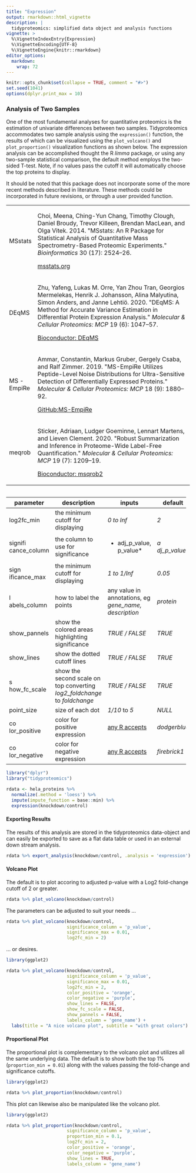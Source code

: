 ```yaml
---
title: "Expression"
output: rmarkdown::html_vignette
description: |
  tidyproteomics: simplified data object and analysis functions
vignette: >
  %\VignetteIndexEntry{Expression}
  %\VignetteEncoding{UTF-8}
  %\VignetteEngine{knitr::rmarkdown}
editor_options: 
  markdown: 
    wrap: 72
---
```


```r
knitr::opts_chunk$set(collapse = TRUE, comment = "#>")
set.seed(1041)
options(dplyr.print_max = 10)
```

### Analysis of Two Samples

One of the most fundamental analyses for quantitative proteomics is the
estimation of univariate differences between two samples. Tidyproteomics
accommodates two sample analysis using the `expression()` function, the
results of which can be visualized using the `plot_volcano()` and
`plot_proportion()` visualization functions as shown below. The
expression analysis can be accomplished thought the R *limma* package,
or using any two-sample statistical comparison, the default method
employs the two-sided T-test. Note, if no values pass the cutoff it will
automatically choose the top proteins to display.

It should be noted that this package does not incorporate some of the
more recent methods described in literature. These methods could be
incorporated in future revisions, or through a user provided function.

+---------+------------------------------------------------------------+
| MSstats | Choi, Meena, Ching-Yun Chang, Timothy Clough, Daniel       |
|         | Broudy, Trevor Killeen, Brendan MacLean, and Olga Vitek.   |
|         | 2014. \"MSstats: An R Package for Statistical Analysis of  |
|         | Quantitative Mass Spectrometry-Based Proteomic             |
|         | Experiments.\" *Bioinformatics* 30 (17): 2524--26.         |
|         |                                                            |
|         | [msstats.org](msstats.org)                                 |
+---------+------------------------------------------------------------+
| DEqMS   | Zhu, Yafeng, Lukas M. Orre, Yan Zhou Tran, Georgios        |
|         | Mermelekas, Henrik J. Johansson, Alina Malyutina, Simon    |
|         | Anders, and Janne Lehtiö. 2020. \"DEqMS: A Method for      |
|         | Accurate Variance Estimation in Differential Protein       |
|         | Expression Analysis.\" *Molecular & Cellular Proteomics:   |
|         | MCP* 19 (6): 1047--57.                                     |
|         |                                                            |
|         | [Bioconductor:                                             |
|         | DEqMS](https://w                                           |
|         | ww.bioconductor.org/packages/release/bioc/html/DEqMS.html) |
+---------+------------------------------------------------------------+
| MS      | Ammar, Constantin, Markus Gruber, Gergely Csaba, and Ralf  |
| -EmpiRe | Zimmer. 2019. \"MS-EmpiRe Utilizes Peptide-Level Noise     |
|         | Distributions for Ultra-Sensitive Detection of             |
|         | Differentially Expressed Proteins.\" *Molecular & Cellular |
|         | Proteomics: MCP* 18 (9): 1880--92.                         |
|         |                                                            |
|         | [GitHub:MS-EmpiRe](https://github.com/zimmerlab/MS-EmpiRe) |
+---------+------------------------------------------------------------+
| meqrob  | Sticker, Adriaan, Ludger Goeminne, Lennart Martens, and    |
|         | Lieven Clement. 2020. \"Robust Summarization and Inference |
|         | in Proteome-Wide Label-Free Quantification.\" *Molecular & |
|         | Cellular Proteomics: MCP* 19 (7): 1209--19.                |
|         |                                                            |
|         | [Bioconductor:                                             |
|         | msqrob2](https://www                                       |
|         | .bioconductor.org/packages/release/bioc/html/msqrob2.html) |
+---------+------------------------------------------------------------+

```r

```

+--------------+-----------------------+---------------+--------------+
| parameter    | description           | inputs        | default      |
+==============+=======================+===============+==============+
| log2fc_min   | the minimum cutoff    | *0 to Inf*    | *2*          |
|              | for displaying        |               |              |
+--------------+-----------------------+---------------+--------------+
| signifi      | the column to use for | *             | *a           |
| cance_column | significance          | adj_p\_value, | dj_p\_value* |
|              |                       | p_value*      |              |
+--------------+-----------------------+---------------+--------------+
| sign         | the minimum cutoff    | *1 to 1/Inf*  | *0.05*       |
| ificance_max | for displaying        |               |              |
+--------------+-----------------------+---------------+--------------+
| l            | how to label the      | any value in  | *protein*    |
| abels_column | points                | annotations,  |              |
|              |                       | eg            |              |
|              |                       | *gene_name,   |              |
|              |                       | description*  |              |
+--------------+-----------------------+---------------+--------------+
| show_pannels | show the colored      | *TRUE /       | *TRUE*       |
|              | areas highlighting    | FALSE*        |              |
|              | significance          |               |              |
+--------------+-----------------------+---------------+--------------+
| show_lines   | show the dotted       | *TRUE /       | *TRUE*       |
|              | cutoff lines          | FALSE*        |              |
+--------------+-----------------------+---------------+--------------+
| s            | show the second scale | *TRUE /       | *TRUE*       |
| how_fc_scale | on top converting     | FALSE*        |              |
|              | *log2_foldchange* to  |               |              |
|              | *foldchange*          |               |              |
+--------------+-----------------------+---------------+--------------+
| point_size   | size of each dot      | *1/10* to *5* | *NULL*       |
+--------------+-----------------------+---------------+--------------+
| co           | color for positive    | [any R        | *dodgerblue* |
| lor_positive | expression            | accepts](htt  |              |
|              |                       | ps://r-charts |              |
|              |                       | .com/colors/) |              |
+--------------+-----------------------+---------------+--------------+
| co           | color for negative    | [any R        | *firebrick1* |
| lor_negative | expression            | accepts](htt  |              |
|              |                       | ps://r-charts |              |
|              |                       | .com/colors/) |              |
+--------------+-----------------------+---------------+--------------+

```r
library("dplyr")
library("tidyproteomics")

rdata <- hela_proteins %>% 
  normalize(.method = 'loess') %>%
  impute(impute_function = base::min) %>%
  expression(knockdown/control)
```

#### Exporting Results

The results of this analysis are stored in the tidyproteomics
data-object and can easily be exported to save as a flat data table or
used in an external down stream analysis.

```r

rdata %>% export_analysis(knockdown/control, .analysis = 'expression')
```

#### Volcano Plot

The default is to plot accoring to adjusted p-value with a Log2
fold-change cutoff of 2 or greater.

```r

rdata %>% plot_volcano(knockdown/control)
```

The parameters can be adjusted to suit your needs ...

```r

rdata %>% plot_volcano(knockdown/control,
                       significance_column = 'p_value',
                       significance_max = 0.01,
                       log2fc_min = 2)
```

... or desires.

```r
library(ggplot2)

rdata %>% plot_volcano(knockdown/control,
                       significance_column = 'p_value',
                       significance_max = 0.01,
                       log2fc_min = 2,
                       color_positive = 'orange',
                       color_negative = 'purple',
                       show_lines = FALSE,
                       show_fc_scale = FALSE,
                       show_pannels = FALSE,
                       labels_column = 'gene_name') +
  labs(title = "A nice volcano plot", subtitle = "with great colors")
```

#### Proportional Plot

The proportional plot is complementary to the volcano plot and utilizes
all the same underlying data. The default is to show both the top 1%
(`proportion_min = 0.01`) along with the values passing the fold-change
and significance cutoffs.

```r
library(ggplot2)

rdata %>% plot_proportion(knockdown/control)
```

This plot can likewise also be manipulated like the volcano plot.

```r
library(ggplot2)

rdata %>% plot_proportion(knockdown/control,
                       significance_column = 'p_value',
                       proportion_min = 0.1,
                       log2fc_min = 2,
                       color_positive = 'orange',
                       color_negative = 'purple',
                       show_lines = TRUE,
                       labels_column = 'gene_name')

```
